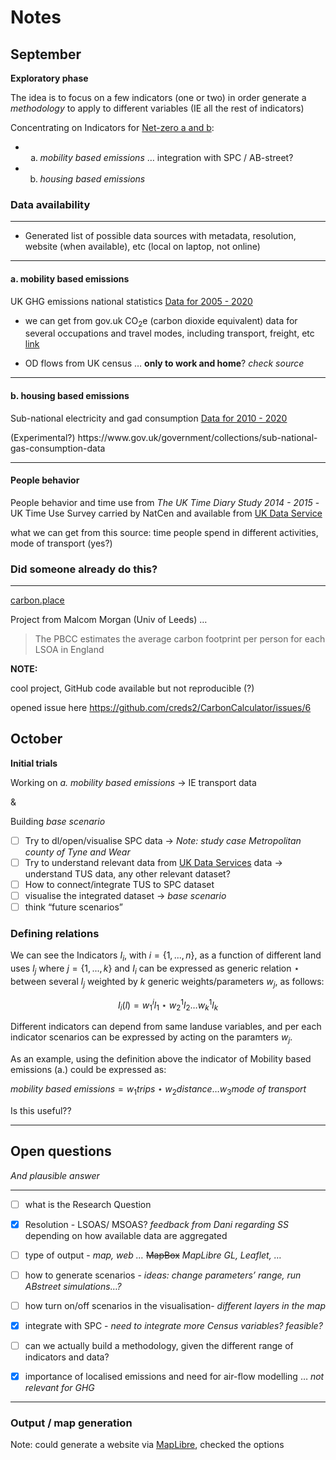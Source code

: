# Notes

## September

**Exploratory phase**

The idea is to focus on a few indicators (one or two) in order generate a *methodology* to apply to different variables (IE all the rest of indicators)

Concentrating on Indicators for [Net-zero a and b](intro.qmd#net-zero):

- a. *mobility based emissions* ... integration with SPC $/$ AB-street?

- b. *housing based emissions*



### Data availability

---

- Generated list of possible data sources with metadata, resolution, website (when available), etc (local on laptop, not online)

---

#### a. mobility based emissions
UK GHG emissions national statistics [Data for 2005 - 2020](https://www.gov.uk/government/statistics/uk-local-authority-and-regional-greenhouse-gas-emissions-national-statistics-2005-to-2020)

- we can get from gov.uk CO<sub>2</sub>e (carbon dioxide equivalent) data for several occupations and travel modes, including transport, freight, etc [link](https://www.gov.uk/government/statistical-data-sets/stacked-electricity-consumption-statistics-data)

- OD flows from UK census ... **only to work and home**? *check source*

---

#### b. housing based emissions
Sub-national electricity and gad consumption [Data for 2010 - 2020](https://www.gov.uk/government/statistical-data-sets/stacked-electricity-consumption-statistics-data)

(Experimental?) https://www.gov.uk/government/collections/sub-national-gas-consumption-data

---

#### People behavior

People behavior and time use from *The UK Time Diary Study 2014 - 2015* - UK Time Use Survey carried by NatCen and available from [UK Data Service](https://ukdataservice.ac.uk/)

what we can get from this source: time people spend in different activities, mode of transport (yes?)

### Did someone already do this?

---

[carbon.place](https://www.carbon.place/)

Project from Malcom Morgan (Univ of Leeds) ...

> The PBCC estimates the average carbon footprint per person for each LSOA in England


**NOTE:**

cool project, GitHub code available but not reproducible (?)

opened issue here [https://github.com/creds2/CarbonCalculator/issues/6](https://github.com/creds2/CarbonCalculator/issues/6)




## October

**Initial trials**

Working on *a. mobility based emissions* -> IE transport data

\&

Building *base scenario*

- [ ] Try to dl/open/visualise SPC data $\rightarrow$ *Note: study case Metropolitan county of Tyne and Wear*
- [ ] Try to understand relevant data from [UK Data Services](#people-behavior) data  -> understand TUS data, any other relevant dataset?
- [ ] How to connect/integrate TUS to SPC dataset
- [ ] visualise the integrated dataset -> *base scenario*
- [ ] think "future scenarios"

### Defining relations

We can see the Indicators $I_{i}$, with $i = \{1, ..., n\}$, as a function of different land uses $l_{j}$ where $j = \{1, ..., k\}$ and $I_{i}$ can be expressed as generic relation $\star$ between several $l_{j}$ weighted by $k$ generic weights/parameters $w_{j}$, as follows:

$$I_{i}(l) = w_1^il_{1} \star  w_2^1l_{2} \dots w_k^1l_{k}$$

Different indicators can depend from same landuse variables, and per each indicator scenarios can be expressed by acting on the paramters $w_{j}$.

As an example, using the definition above the indicator of Mobility based emissions (a.) could be expressed as:

$\textit{mobility based emissions} = w_1trips \star  w_2distance \dots w_3\textit{mode of transport}$

Is this useful??

---

## Open questions
*And plausible answer*

---

- [ ] what is the Research Question

- [X] Resolution - LSOAS/ MSOAS? *feedback from Dani regarding SS*
depending on how available data are aggregated

- [ ] type of output - *map, web ...* ~~MapBox~~ *MapLibre GL, Leaflet, ...*

- [ ] how to generate scenarios - *ideas: change parameters' range, run ABstreet simulations...?*

- [ ] how turn on/off scenarios in the visualisation- *different layers in the map*

- [X] integrate with SPC -  *need to integrate more Census variables? feasible?*

- [ ] can we actually build a methodology, given the different range of indicators and data?

- [X] importance of localised emissions and need for air-flow modelling ... *not relevant for GHG*


---

### Output / map generation

Note: could generate a website via [MapLibre](https://maplibre.org/), checked the options

<!-- Let's see if [this map link](map_again.html) works  -->

<!-- What about a nested map

<link data-react-helmet="true" rel="apple-touch-icon" sizes="180x180" href="/maplibre-gl-js-docs/assets/favicon/apple-touch-icon.png?v=rMBbQAR5BL"/><link data-react-helmet="true" rel="icon" type="image/png" sizes="32x32" href="/maplibre-gl-js-docs/assets/favicon/favicon-32x32.png?v=rMBbQAR5BL"/><link data-react-helmet="true" rel="icon" type="image/png" sizes="16x16" href="/maplibre-gl-js-docs/assets/favicon/favicon-16x16.png?v=rMBbQAR5BL"/><link data-react-helmet="true" rel="manifest" href="/maplibre-gl-js-docs/assets/favicon/site.webmanifest?v=rMBbQAR5BL"/><link data-react-helmet="true" rel="mask-icon" href="/maplibre-gl-js-docs/assets/favicon/safari-pinned-tab.svg?v=rMBbQAR5BL" color="#4264fb"/><link data-react-helmet="true" rel="shortcut icon" href="/maplibre-gl-js-docs/assets/favicon/favicon.ico?v=rMBbQAR5BL"/> -->
